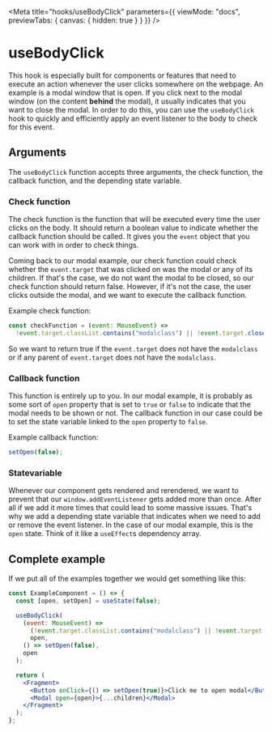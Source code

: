 
<Meta
  title="hooks/useBodyClick"
  parameters={{
    viewMode: "docs",
    previewTabs: {
      canvas: { hidden: true }
    }
  }}
/>

# useBodyClick

This hook is especially built for components or features that need to execute an action whenever the user clicks somewhere on the webpage.
An example is a modal window that is open. If you click next to the modal window (on the content **behind** the modal), it usually indicates that you want to close the modal.
In order to do this, you can use the `useBodyClick` hook to quickly and efficiently apply an event listener to the body to check for this event.

## Arguments

The `useBodyClick` function accepts three arguments, the check function, the callback function, and the depending state variable.

### Check function

The check function is the function that will be executed every time the user clicks on the body. It should return a boolean value to indicate whether the callback function should be called.
It gives you the `event` object that you can work with in order to check things.

Coming back to our modal example, our check function could check whether the `event.target` that was clicked on was the modal or any of its children. If that's the case, we do not want
the modal to be closed, so our check function should return false. However, if it's not the case, the user clicks outside the modal, and we want to execute the callback function.

Example check function:

```js
const checkFunction = (event: MouseEvent) =>
  !event.target.classList.contains("modalclass") || !event.target.closest(".modalclass");
```

So we want to return true if the `event.target` does not have the `modalclass` or if any parent of `event.target` does not have the `modalclass`.

### Callback function

This function is entirely up to you. In our modal example, it is probably as some sort of `open` property that is set to `true` or `false` to indicate that the modal needs to be shown or not.
The callback function in our case could be to set the state variable linked to the `open` property to `false`.

Example callback function:

```js
setOpen(false);
```

### Statevariable

Whenever our component gets rendered and rerendered, we want to prevent that our `window.addEventListener` gets added more than once. After all
if we add it more times that could lead to some massive issues. That's why we add a depending state variable that indicates when we
need to add or remove the event listener. In the case of our modal example, this is the `open` state. Think of it like a `useEffect`s dependency array.

## Complete example

If we put all of the examples together we would get something like this:

```jsx
const ExampleComponent = () => {
  const [open, setOpen] = useState(false);

  useBodyClick(
    (event: MouseEvent) =>
      (!event.target.classList.contains("modalclass") || !event.target.closest(".modalclass")) &&
      open,
    () => setOpen(false),
    open
  );

  return (
    <Fragment>
      <Button onClick={() => setOpen(true)}>Click me to open modal</Button>
      <Modal open={open}>{...children}</Modal>
    </Fragment>
  );
};
```
